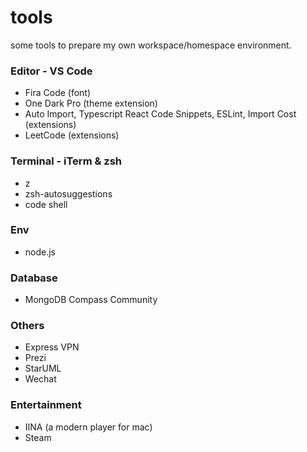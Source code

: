 # tools
some tools to prepare my own workspace/homespace environment.

### Editor - VS Code
- Fira Code (font)
- One Dark Pro (theme extension)
- Auto Import, Typescript React Code Snippets, ESLint, Import Cost (extensions)
- LeetCode (extensions)

### Terminal - iTerm & zsh
- z
- zsh-autosuggestions
- code shell

### Env
- node.js

### Database
- MongoDB Compass Community

### Others
- Express VPN
- Prezi
- StarUML
- Wechat

### Entertainment
- IINA (a modern player for mac)
- Steam